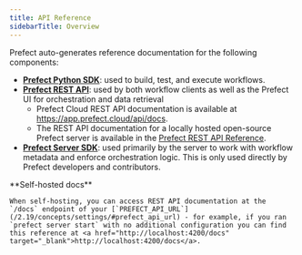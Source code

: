 ```yaml
---
title: API Reference
sidebarTitle: Overview
---
```



Prefect auto-generates reference documentation for the following components:

- **[Prefect Python SDK](/2.19/api-ref/python/)**: used to build, test, and execute workflows.
- **[Prefect REST API](/2.19/api-ref/rest-api/)**: used by both workflow clients as well as the Prefect UI for orchestration and data retrieval
  - Prefect Cloud REST API documentation is available at <a href="https://app.prefect.cloud/api/docs" target="_blank">https://app.prefect.cloud/api/docs</a>.
  - The REST API documentation for a locally hosted open-source Prefect server is available in the [Prefect REST API Reference](/2.19/api-ref/rest-api-reference/).
- **[Prefect Server SDK](/2.19/api-ref/server/)**: used primarily by the server to work with workflow metadata and enforce orchestration logic. This is only used directly by Prefect developers and contributors.

<Note>
**Self-hosted docs**

    When self-hosting, you can access REST API documentation at the `/docs` endpoint of your [`PREFECT_API_URL`](/2.19/concepts/settings/#prefect_api_url) - for example, if you ran `prefect server start` with no additional configuration you can find this reference at <a href="http://localhost:4200/docs" target="_blank">http://localhost:4200/docs</a>.


</Note>
